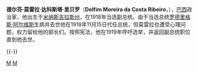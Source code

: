 {{Infobox President
|original_name ={{lang|pt|Delfim Moreira da Costa Ribeiro}}
|image =Delfim_Moreira.jpg
|caption       =
|order         = 11
|term_start    =1918年11月15日
|term_end      =1919年6月28日
|office = 巴西总统
|predecessor  = [[弗朗西斯科·德·保拉·罗德里格斯·阿尔维斯|弗朗西斯科·德·保拉·罗德里格斯·阿尔维斯]]
|successor    = [[埃皮塔西奥·达席尔瓦·佩索阿|埃皮塔西奥·达席尔瓦·佩索阿]]
|birth_date   = 1868年11月7日
|birth_place  = [[米纳斯吉拉斯州|米纳斯吉拉斯州]][[克里斯蒂纳|克里斯蒂纳]]<br>（Cristina）
|death_date=1920年7月1日
|death_place=[[米纳斯吉拉斯州|米纳斯吉拉斯州]][[桑塔·里塔·多·萨普凯|桑塔·里塔·多·萨普凯]]<br>（Santa Rita do Sapucai）
|vicepresident=  
|spouse       = 
|party        =[[米涅罗共和党|米涅罗共和党]]
}}
'''德尔芬·莫雷拉·达科斯塔·里贝罗'''（'''Delfim Moreira da Costa Ribeiro'''，{{bd|1868年|11月7日|1920年|7月1日|catIdx=M}}），[[巴西|巴西]]政治家，他出生于[[米纳斯吉拉斯州|米纳斯吉拉斯州]]，在1918年当选副总统。由于当选总统[[阿尔维斯|罗德里格斯·阿尔维斯]]生病并去世他在1918年11月15日代任总统，但莫雷拉也遭受心理问题，权力留给他的部长们。按照宪法，他在1919年呼吁选举，并返回副总统职位直到他去世。

{{-}}
{{start box}}
{{s-before|[[弗朗西斯科·德·保拉·罗德里格斯·阿尔维斯|弗朗西斯科·德·保拉·罗德里格斯·阿尔维斯]]}} 
{{s-title|[[巴西总统|巴西总统]]|years=1918年–1919年}} 
{{s-after|[[埃皮塔西奥·达席尔瓦·佩索阿|埃皮塔西奥·达席尔瓦·佩索阿]]}}
{{s-before|[[乌尔巴诺·桑托斯·达科斯塔·阿劳霍|乌尔巴诺·桑托斯·达科斯塔·阿劳霍]]}} 
{{s-title|[[巴西副总统|巴西副总统]]|years=1918年–1920年}} 
{{s-after|[[布埃诺·德·派瓦|布埃诺·德·派瓦]]}}
{{s-before|[[朱利奥·布埃诺·布兰达昂|朱利奥·布埃诺·布兰达昂]]}} 
{{s-title|[[米纳斯吉拉斯州|米纳斯吉拉斯州主席]]|years=1914年–1918年}} 
{{s-after|[[阿图尔·达席尔瓦·贝纳德斯|阿图尔·达席尔瓦·贝纳德斯]](Bernardes)}}
{{end box}}

{{美洲政治人物小作品}}
{{Brazil-bio-stub}}
{{巴西總統}}
{{Authority control}}
[[Category:巴西总统|M]]
[[Category:聖保羅大學校友|M]]